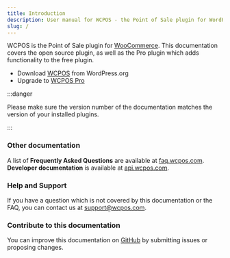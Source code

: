 ```yaml
---
title: Introduction
description: User manual for WCPOS - the Point of Sale plugin for WordPress.
slug: /
---
```


WCPOS is the Point of Sale plugin for [WooCommerce](https://www.woothemes.com/woocommerce/).
This documentation covers the open source plugin, as well as the Pro plugin which adds functionality to the free plugin.

- Download [WCPOS](https://wordpress.org/plugins/woocommerce-pos/) from WordPress.org
- Upgrade to [WCPOS Pro](http://wcpos.com/pro)

:::danger

Please make sure the version number of the documentation matches the version of your installed plugins.

:::

### Other documentation

A list of **Frequently Asked Questions** are available at [faq.wcpos.com](http://faq.wcpos.com).
**Developer documentation** is available at [api.wcpos.com](http://api.wcpos.com).

### Help and Support

If you have a question which is not covered by this documentation or the FAQ, you can contact us at [support@wcpos.com](mailto:support@wcpos.com).

### Contribute to this documentation

You can improve this documentation on [GitHub](https://github.com/kilbot/WooCommerce-POS-Manual) by submitting issues or proposing changes.
